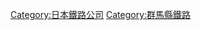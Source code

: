{{DEFAULTSORT:Joshin}}
{{Commonscat|Joshin Dentetsu}}

[[Category:日本鐵路公司|Category:日本鐵路公司]]
[[Category:群馬縣鐵路|Category:群馬縣鐵路]]